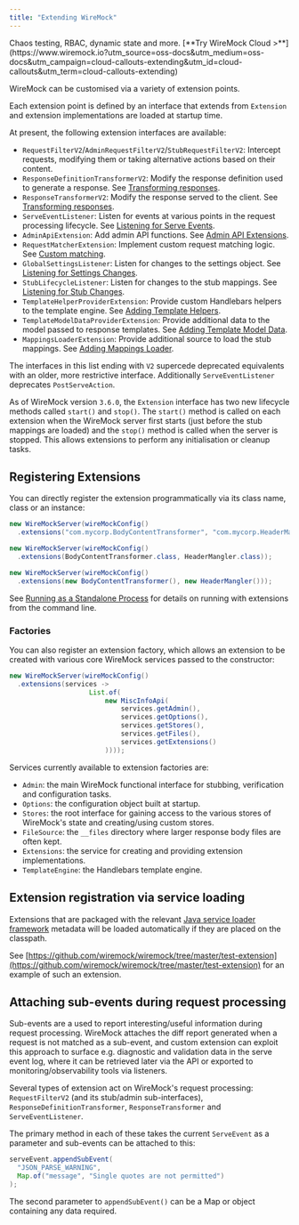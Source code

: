 ```yaml
---
title: "Extending WireMock"
---
```





<CloudCallout title="WireMock Cloud" icon="rocket">
    Chaos testing, RBAC, dynamic state and more.
    [**Try WireMock Cloud >**](https://www.wiremock.io?utm_source=oss-docs&utm_medium=oss-docs&utm_campaign=cloud-callouts-extending&utm_id=cloud-callouts&utm_term=cloud-callouts-extending)
</CloudCallout>

WireMock can be customised via a variety of extension points.

Each extension point is defined by an interface that extends from `Extension` and extension implementations are loaded at startup time.

At present, the following extension interfaces are available:

* `RequestFilterV2`/`AdminRequestFilterV2`/`StubRequestFilterV2`: Intercept requests, modifying them or taking alternative actions based on their content.
* `ResponseDefinitionTransformerV2`: Modify the response definition used to generate a response. See [Transforming responses](../extensibility/transforming-responses/).
* `ResponseTransformerV2`: Modify the response served to the client. See [Transforming responses](../extensibility/transforming-responses/).
* `ServeEventListener`: Listen for events at various points in the request processing lifecycle. See [Listening for Serve Events](../extensibility/listening-for-serve-events/).
* `AdminApiExtension`: Add admin API functions. See [Admin API Extensions](../extensibility/admin-api-extensions/).
* `RequestMatcherExtension`: Implement custom request matching logic. See [Custom matching](../extensibility/custom-matching/).
* `GlobalSettingsListener`: Listen for changes to the settings object. See [Listening for Settings Changes](../extensibility/listening-for-settings-changes/).
* `StubLifecycleListener`: Listen for changes to the stub mappings. See [Listening for Stub Changes](../extensibility/listening-for-stub-changes/).
* `TemplateHelperProviderExtension`: Provide custom Handlebars helpers to the template engine. See [Adding Template Helpers](../extensibility/adding-template-helpers/).
* `TemplateModelDataProviderExtension`: Provide additional data to the model passed to response templates. See [Adding Template Model Data](../extensibility/adding-template-model-data/).
* `MappingsLoaderExtension`: Provide additional source to load the stub mappings. See [Adding Mappings Loader](../extensibility/adding-mappings-loader/).

The interfaces in this list ending with `V2` supercede deprecated equivalents with an older, more restrictive interface. Additionally `ServeEventListener` deprecates `PostServeAction`.

As of WireMock version `3.6.0`, the `Extension` interface has two new lifecycle methods called `start()` and `stop()`. 
The `start()` method is called on each extension when the WireMock server first starts (just before the stub mappings 
are loaded) and the `stop()` method is called when the server is stopped. This allows extensions to perform any
initialisation or cleanup tasks.

## Registering Extensions

You can directly register the extension programmatically via its class name,
class or an instance:

```java
new WireMockServer(wireMockConfig()
  .extensions("com.mycorp.BodyContentTransformer", "com.mycorp.HeaderMangler"));

new WireMockServer(wireMockConfig()
  .extensions(BodyContentTransformer.class, HeaderMangler.class));

new WireMockServer(wireMockConfig()
  .extensions(new BodyContentTransformer(), new HeaderMangler()));
```

See [Running as a Standalone Process](../standalone/) for details on running with extensions from the command line.

### Factories

You can also register an extension factory, which allows an extension to be created with various core WireMock services passed to the constructor:

```java
new WireMockServer(wireMockConfig()
  .extensions(services ->
                    List.of(
                        new MiscInfoApi(
                            services.getAdmin(),
                            services.getOptions(),
                            services.getStores(),
                            services.getFiles(),
                            services.getExtensions()
                        ))));
```

Services currently available to extension factories are:
* `Admin`: the main WireMock functional interface for stubbing, verification and configuration tasks.
* `Options`: the configuration object built at startup.
* `Stores`: the root interface for gaining access to the various stores of WireMock's state and creating/using custom stores.
* `FileSource`: the `__files` directory where larger response body files are often kept.
* `Extensions`: the service for creating and providing extension implementations.
* `TemplateEngine`: the Handlebars template engine.

## Extension registration via service loading

Extensions that are packaged with the relevant [Java service loader framework](https://docs.oracle.com/javase/8/docs/api/java/util/ServiceLoader.html) metadata
will be loaded automatically if they are placed on the classpath.

See [https://github.com/wiremock/wiremock/tree/master/test-extension](https://github.com/wiremock/wiremock/tree/master/test-extension) for an example of such an extension.


## Attaching sub-events during request processing

Sub-events are a used to report interesting/useful information during request processing. WireMock attaches the diff report generated when a request is not matched as a sub-event, and custom extension can exploit this approach to surface e.g. diagnostic and validation data in the serve event log, where it can be retrieved later via the API or exported to monitoring/observability tools via listeners.


Several types of extension act on WireMock's request processing: `RequestFilterV2` (and its stub/admin sub-interfaces), `ResponseDefinitionTransformer`, `ResponseTransformer` and `ServeEventListener`.

The primary method in each of these takes the current `ServeEvent` as a parameter and sub-events can be attached to this:

```java
serveEvent.appendSubEvent(
  "JSON_PARSE_WARNING",
  Map.of("message", "Single quotes are not permitted")
);
```

The second parameter to `appendSubEvent()` can be a Map or object containing any data required.